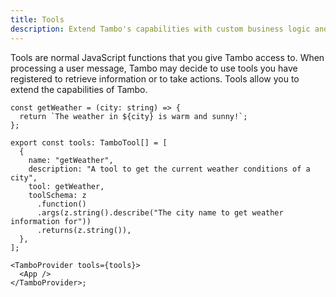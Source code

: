 ```yaml
---
title: Tools
description: Extend Tambo's capabilities with custom business logic and API integrations.
---
```


Tools are normal JavaScript functions that you give Tambo access to. When processing a user message, Tambo may decide to use tools you have registered to retrieve information or to take actions. Tools allow you to extend the capabilities of Tambo.

```tsx
const getWeather = (city: string) => {
  return `The weather in ${city} is warm and sunny!`;
};

export const tools: TamboTool[] = [
  {
    name: "getWeather",
    description: "A tool to get the current weather conditions of a city",
    tool: getWeather,
    toolSchema: z
      .function()
      .args(z.string().describe("The city name to get weather information for"))
      .returns(z.string()),
  },
];

<TamboProvider tools={tools}>
  <App />
</TamboProvider>;
```


<LearnMore
  title="More about tools"
  description="Learn how to define tools and register them with Tambo"
  href="/docs/concept-details/tools/adding-tools"
/>
